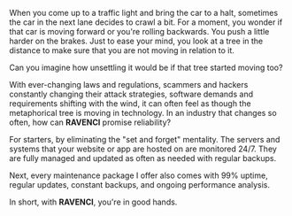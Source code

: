 When you come up to a traffic light and bring the car to a halt, sometimes the car in the next lane decides to crawl a bit. For a moment, you wonder if that car is moving forward or you're rolling backwards. You push a little harder on the brakes. Just to ease your mind, you look at a tree in the distance to make sure that you are not moving in relation to it.

Can you imagine how unsettling it would be if that tree started moving too?

With ever-changing laws and regulations, scammers and hackers constantly changing their attack strategies, software demands and requirements shifting with the wind, it can often feel as though the metaphorical tree is moving in technology. In an industry that changes so often, how can **RAVENCI** promise reliability?

For starters, by eliminating the "set and forget" mentality. The servers and systems that your website or app are hosted on are monitored 24/7. They are fully managed and updated as often as needed with regular backups.

Next, every maintenance package I offer also comes with 99% uptime, regular updates, constant backups, and ongoing performance analysis.

In short, with **RAVENCI**, you're in good hands.